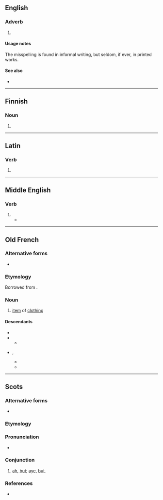 {{also|a bit}}
==English==

===Adverb===
{{head|en|misspelling}}

# {{misspelling of|en|a bit}}

====Usage notes====
The misspelling is found in informal writing, but seldom, if ever, in printed works.
====See also====
* {{l|en|alot}}

----

==Finnish==

===Noun===
{{head|fi|noun form}}

# {{infl of|fi|abi||nom|p}}

----

==Latin==

===Verb===
{{la-verb-form|abit}}

# {{inflection of|la|abeō||3|s|pres|actv|indc}}

----

==Middle English==

===Verb===
{{head|enm|verb}}

# {{inflection of|enm|abide||3|s|simple present|indc}}
#* {{RQ:Chaucer Canterbury|year=1860|title=Canon's Yeoman's Tale|volume=III|page=163|line=1175|passage=He is so variaunt, he '''abit''' nowhere.|termlang=enm}}

----

==Old French==

===Alternative forms===
* {{alter|fro|habit}}

===Etymology===
Borrowed from {{bor|fro|la|habitus}}.

===Noun===
{{fro-noun|m}}

# [[item]] of [[clothing]]

====Descendants====
* {{desctree|fr|habit}}
* {{desc|bor=1|dum|habijt}}
** {{desctree|nl|habijt}}
* {{desc|bor=1|enm|abit}}, {{l|enm|habit}}
** {{desc|en|habit}}
** {{desc|sco|haibit}}

----
==Scots==
 
===Alternative forms===
* {{alter|sco|a'bit|ebbit|abut}}

===Etymology===
{{compound|sco|a'|bit|t1=ah,aye|t2=but}}
 
===Pronunciation===
* {{IPA|sco|/ˈaːbət/|/ˈɛbit/}}

===Conjunction===
{{sco-con}}
 
# [[ah]], [[but]]; [[aye]], [[but]].

===References===
* {{R:DSL|pos=conj. phr}}